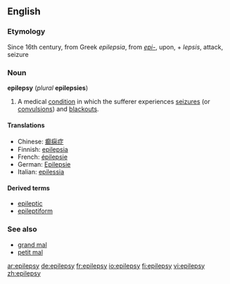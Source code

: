 ==English==

===Etymology===
Since 16th century, from Greek ''epilepsia'', from ''[[epi-]]'', upon, + ''lepsis'', attack, seizure

===Noun===
{{wikipedia}}
'''epilepsy''' (''plural'' '''epilepsies''')

# {{pathology}} A medical [[condition]] in which the sufferer experiences [[seizure]]s (or [[convulsion]]s) and [[blackout]]s.

====Translations====
*Chinese: [[癫痫症]]
*Finnish: [[epilepsia]]
*French: [[épilepsie]] {{f}}
*German: [[Epilepsie]] {{f}}
*Italian: [[epilessia]] {{f}}

====Derived terms====
*[[epileptic]]
*[[epileptiform]]

===See also===
*[[grand mal]]
*[[petit mal]]

[[ar:epilepsy]]
[[de:epilepsy]]
[[fr:epilepsy]]
[[io:epilepsy]]
[[fi:epilepsy]]
[[vi:epilepsy]]
[[zh:epilepsy]]